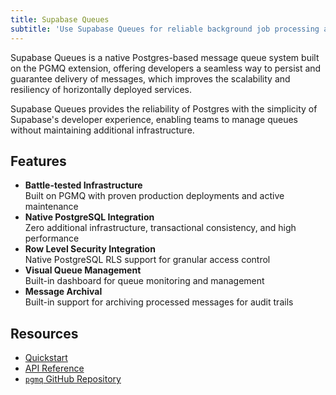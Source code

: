```yaml
---
title: Supabase Queues
subtitle: 'Use Supabase Queues for reliable background job processing and service communication.'
---
```


Supabase Queues is a native Postgres-based message queue system built on the PGMQ extension, offering developers a seamless way to persist and guarantee delivery of messages, which improves the scalability and resiliency of horizontally deployed services.

Supabase Queues provides the reliability of Postgres with the simplicity of Supabase's developer experience, enabling teams to manage queues without maintaining additional infrastructure.

## Features

- **Battle-tested Infrastructure**
  <br />
  Built on PGMQ with proven production deployments and active maintenance
- **Native PostgreSQL Integration**
  <br />
  Zero additional infrastructure, transactional consistency, and high performance
- **Row Level Security Integration**
  <br />
  Native PostgreSQL RLS support for granular access control
- **Visual Queue Management**
  <br />
  Built-in dashboard for queue monitoring and management
- **Message Archival**
  <br />
  Built-in support for archiving processed messages for audit trails

## Resources

- [Quickstart](/docs/guides/queues/quickstart)
- [API Reference](/docs/guides/queues/api)
- [`pgmq` GitHub Repository](https://github.com/tembo-io/pgmq)
